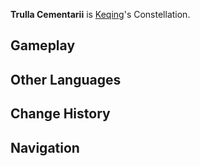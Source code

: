 {{Constellation Overview Infobox
|title     = Trulla Cementarii
|character = Keqing
|meaning   = Plumb Line
}}
'''Trulla Cementarii''' is [[Keqing]]'s Constellation.

==Gameplay==
{{Constellation Table|Keqing}}

==Other Languages==
{{Other Languages
|en      = Trulla Cementarii
|en_lang = la
|en_tl   = Plumb Line
|en_note = ''Trulla Cementarii'' literally means "mason's trowel." See [[Keqing/Lore#Etymology|here]] for more information.
|zhs     = 金紫定垂座
|zhs_rm  = Jīnzǐ Dìngchuí Zuò
|zht     = 金紫定垂座
|zht_rm  = Jīnzǐ Dìngchuí Zuò
|zh_tl   = Gold and Purple Plumb Constellation
|zh_note = "Gold and purple" refers to the {{Lang|mini=1|zh-Hans=金印紫绶}}/{{Lang|mini=1|zh-Hant=金印紫綬|zh-Hant_rm=jīnyìn-zǐshòu|zh-Hant_lit=gold seal with purple ribbon}}, referring to a seal only held by high-ranking officials in ancient China. In the Tang and Song dynasties, it referred to the gold pendants and purple attire worn by officials.
|ja      = 紫金錘重座
|ja_rm   = Shikin Suijuu Za{{Assumed}}
|ja_tl   = Purple and Gold Plumb Constellation
|ko      = {{tt|금자정수|金紫定垂}}자리
|ko_rm   = Geumjajeongsu-jari
|ko_tl   = High-Ranking Official Constellation
|ko_note = In East Asian cultures, purple official clothes which hanged with golden strings means high-ranking official.
|es      = Trulla Cementarii
|fr      = Trulla Cementarii
|ru      = Громовой Стилет
|ru_tl   = Thunder Stiletto
|th      = Trulla Cementarii
|vi      = {{tt|Kim Tử Định Thùy|金紫定垂}}
|vi_tl   = Gold and Purple Plumb{{Sino|vi|part=1}}
|de      = Trulla Cementarii
|id      = Trulla Cementarii
|pt      = Trulla Cementarii
}}

==Change History==
{{Change History|1.0}}

==Navigation==
{{Constellation Navbox}}